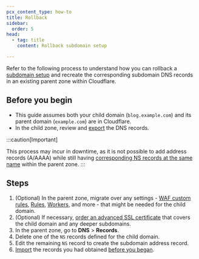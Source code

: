 ```yaml
---
pcx_content_type: how-to
title: Rollback
sidebar:
  order: 5
head:
  - tag: title
    content: Rollback subdomain setup

---
```


Refer to the following process to understand how you can rollback a [subdomain setup](/dns/zone-setups/subdomain-setup/) and recreate the corresponding subdomain DNS records in an existing parent zone within Cloudflare.

## Before you begin

* This guide assumes both your child domain (`blog.example.com`) and its parent domain (`example.com`) are in Cloudflare.
* In the child zone, review and [export](/dns/manage-dns-records/how-to/import-and-export/#export-records) the DNS records.

:::caution[Important]

This process may incur in downtime, as it is not possible to add address records (A/AAAA) while still having [corresponding NS records at the same name](/dns/manage-dns-records/troubleshooting/existing-ns-record/) within the parent zone.
:::

## Steps

1. (Optional) In the parent zone, migrate over any settings - [WAF custom rules](/waf/custom-rules/), [Rules](/rules/), [Workers](/workers/), and more - that might be needed for the child domain.
2. (Optional) If necessary, [order an advanced SSL certificate](/ssl/edge-certificates/advanced-certificate-manager/) that covers the child domain and any deeper subdomains.
3. In the parent zone, go to **DNS** > **Records**.
4. Delete one of the `NS` records defined for the child domain.
5. Edit the remaining `NS` record to create the subdomain address record.
6. [Import](/dns/manage-dns-records/how-to/import-and-export/#import-records) the records you had obtained [before you began](#before-you-begin).
